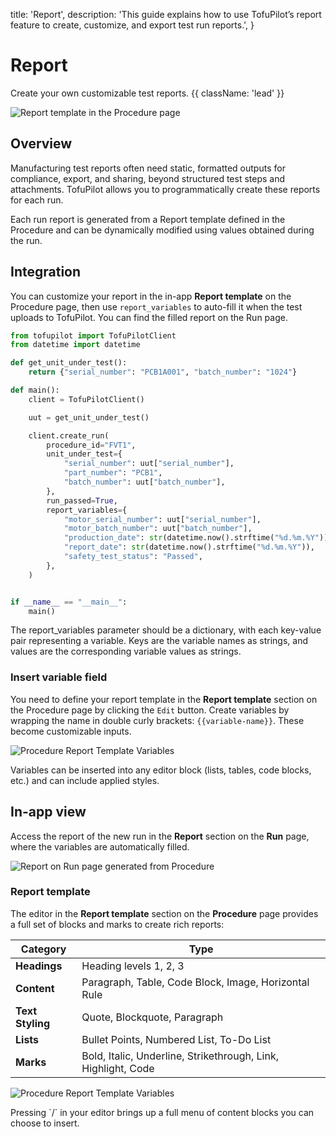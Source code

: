  title: 'Report',
  description:
    'This guide explains how to use TofuPilot’s report feature to create, customize, and export test run reports.',
}

# Report
Create your own customizable test reports. {{ className: 'lead' }}

<Image
  src="/reports-header.png"
  alt="Report template in the Procedure page"
/>

## Overview
Manufacturing test reports often need static, formatted outputs for compliance, export, and sharing, beyond structured test steps and attachments. TofuPilot allows you to programmatically create these reports for each run.

Each run report is generated from a Report template defined in the Procedure  and can be dynamically modified using values obtained during the run.

## Integration
You can customize your report in the in-app **Report template** on the Procedure page, then use `report_variables` to auto-fill it when the test uploads to TofuPilot. You can find the filled report on the Run page.


<CodeGroup>

```python {{ title: 'Python'}}
from tofupilot import TofuPilotClient
from datetime import datetime

def get_unit_under_test():
    return {"serial_number": "PCB1A001", "batch_number": "1024"}

def main():
    client = TofuPilotClient()

    uut = get_unit_under_test()

    client.create_run(
        procedure_id="FVT1",
        unit_under_test={
            "serial_number": uut["serial_number"],
            "part_number": "PCB1",
            "batch_number": uut["batch_number"],
        },
        run_passed=True,
        report_variables={
            "motor_serial_number": uut["serial_number"],
            "motor_batch_number": uut["batch_number"],
            "production_date": str(datetime.now().strftime("%d.%m.%Y")),
            "report_date": str(datetime.now().strftime("%d.%m.%Y")),
            "safety_test_status": "Passed",
        },
    )


if __name__ == "__main__":
    main()
```
</CodeGroup>

<Note>
  The report_variables parameter should be a dictionary, with each key-value pair representing a variable. Keys are the variable names as strings, and values are the corresponding variable values as strings.
</Note>

### Insert variable field

You need to define your report template in the **Report template** section on the Procedure page by clicking the `Edit` button. Create variables by wrapping the name in double curly brackets: `{{variable-name}}`. These become customizable inputs.

<Image
  src="/reports-page-procedure1.png"
  alt="Procedure Report Template Variables"
/>

<Note>
  Variables can be inserted into any editor block (lists, tables, code blocks,
  etc.) and can include applied styles.
</Note>


## In-app view

Access the report of the new run in the **Report** section on the **Run** page, where the variables are automatically filled.

<Image
  src="/reports-page-run.png"
  alt="Report on Run page generated from Procedure"
/>

### Report template

The editor in the **Report template** section on the **Procedure** page provides a full set of blocks and marks to create rich reports:

| Category         | Type                                                          |
| ---------------- | ------------------------------------------------------------- |
| **Headings**     | Heading levels 1, 2, 3                                        |
| **Content**      | Paragraph, Table, Code Block, Image, Horizontal Rule         |
| **Text Styling** | Quote, Blockquote, Paragraph |
| **Lists** | Bullet Points, Numbered List, To-Do List|
| **Marks**        | Bold, Italic, Underline, Strikethrough, Link, Highlight, Code |

<Image
  src="/reports-page-procedure2.png"
  alt="Procedure Report Template Variables"
/>

<Note>
  Pressing `/` in your editor brings up a full menu of content blocks you can choose to insert.
</Note>
